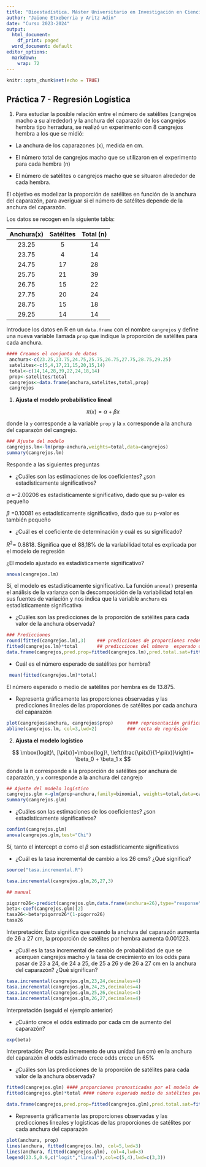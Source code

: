```yaml
---
title: "Bioestadística. Máster Universitario en Investigación en Ciencias de la Salud"
author: "Jaione Etxeberria y Aritz Adin"
date: "Curso 2023-2024"
output:
  html_document:
    df_print: paged
  word_document: default
editor_options:
  markdown:
    wrap: 72
---
```


```r
knitr::opts_chunk$set(echo = TRUE)
```

## Práctica 7 - Regresión Logística

1.  Para estudiar la posible relación entre el número de satélites
    (cangrejos macho a su alrededor) y la anchura del caparazón de los
    cangrejos hembra tipo herradura, se realizó un experimento con 8
    cangrejos hembra a los que se midió:

-   La anchura de los caparazones (x), medida en cm.

-   El número total de cangrejos macho que se utilizaron en el
    experimento para cada hembra (n)

-   El número de satélites o cangrejos macho que se situaron alrededor
    de cada hembra.

El objetivo es modelizar la proporción de satélites en función de la
anchura del caparazón, para averiguar si el número de satélites depende
de la anchura del caparazón.

Los datos se recogen en la siguiente tabla:

| **Anchura**(x) | Satélites | **Total (n)** |
|:--------------:|:---------:|:-------------:|
|     23.25      |     5     |      14       |
|     23.75      |     4     |      14       |
|     24.75      |    17     |      28       |
|     25.75      |    21     |      39       |
|     26.75      |    15     |      22       |
|     27.75      |    20     |      24       |
|     28.75      |    15     |      18       |
|     29.25      |    14     |      14       |

Introduce los datos en R en un `data.frame` con el nombre `cangrejos` y
define una nueva variable llamada `prop` que indique la proporción de
satélites para cada anchura.

```r
#### Creamos el conjunto de datos
 anchura<-c(23.25,23.75,24.75,25.75,26.75,27.75,28.75,29.25)
 satelites<-c(5,4,17,21,15,20,15,14)
 total<-c(14,14,28,39,22,24,18,14)
 prop<-satelites/total
 cangrejos<-data.frame(anchura,satelites,total,prop)
 cangrejos
```

1.  **Ajusta el modelo probabilístico lineal**

$$\pi(x)=\alpha + \beta x$$

donde la `y` corresponde a la variable `prop` y la `x` corresponde a la
anchura del caparazón del cangrejo.

```r
### Ajuste del modelo
cangrejos.lm<-lm(prop~anchura,weights=total,data=cangrejos)
summary(cangrejos.lm) 
```

Responde a las siguientes preguntas

-   ¿Cuáles son las estimaciones de los coeficientes? ¿son
    estadísticamente significativos?

$\alpha$ =-2.00206 es estadísticamente significativo, dado que su
p-valor es pequeño

$\beta$ =0.10081 es estadísticamente significativo, dado que su p-valor
es también pequeño

-   ¿Cuál es el coeficiente de determinación y cuál es su significado?

$R^2$= 0.8818. Significa que el 88,18% de la variabilidad total es
explicada por el modelo de regresión

¿El modelo ajustado es estadísticamente significativo?

```r
anova(cangrejos.lm)
```

Sí, el modelo es estadísticamente significativo. La función `anova()`
presenta el análisis de la varianza con la descomposición de la
variabilidad total en sus fuentes de variación y nos indica que la
variable `anchura` es estadísticamente significativa

-   ¿Cuáles son las predicciones de la proporción de satélites para cada
    valor de la anchura observada?

```r
### Predicciones 
round(fitted(cangrejos.lm),3)    ### predicciones de proporciones redondeadas a 3 decimales
fitted(cangrejos.lm)*total       ## predicciones del número  esperado de cangrejos
data.frame(cangrejos,pred.prop=fitted(cangrejos.lm),pred.total.sat=fitted(cangrejos.lm)*total)
```

-   Cuál es el número esperado de satélites por hembra?

```r
 mean(fitted(cangrejos.lm)*total)
```

El número esperado o medio de satélites por hembra es de 13.875.

-   Representa gráficamente las proporciones observadas y las
    predicciones lineales de las proporciones de satélites por cada
    anchura del caparazón

```r
plot(cangrejos$anchura, cangrejos$prop)     #### representación gráfica
abline(cangrejos.lm, col=3,lwd=2)           ### recta de regrésión

```

\newpage

2.  **Ajusta el modelo logístico**

$$
\mbox{logit}\, [\pi(x)]=\mbox{log}\,
\left(\frac{\pi(x)}{1-\pi(x)}\right)= \beta_0 + \beta_1 x
$$

donde la $\pi$ corresponde a la proporción de satélites por anchura de
caparazón, y `x` corresponde a la anchura del cangrejo

```r
## Ajuste del modelo logístico 
cangrejos.glm <-glm(prop~anchura,family=binomial, weights=total,data=cangrejos)       
summary(cangrejos.glm)

```

-   ¿Cuáles son las estimaciones de los coeficientes? ¿son
    estadísticamente significativos?

```r
confint(cangrejos.glm)
anova(cangrejos.glm,test="Chi")
```

Sí, tanto el intercept $\alpha$ como el $\beta$ son estadísticamente
significativos

-   ¿Cuál es la tasa incremental de cambio a los 26 cms? ¿Qué significa?

```r
source("tasa.incremental.R")

tasa.incremental(cangrejos.glm,26,27,3)

## manual

pigorro26<-predict(cangrejos.glm,data.frame(anchura=26),type="response")
beta<-coef(cangrejos.glm)[2]
tasa26<-beta*pigorro26*(1-pigorro26)
tasa26
```

Interpretación: Esto significa que cuando la anchura del caparazón
aumenta de 26 a 27 cm, la proporción de satélites por hembra aumenta
0.001223.

-   ¿Cuál es la tasa incremental de cambio de probabilidad de que se
    acerquen cangrejos macho y la tasa de crecimiento en los odds para
    pasar de 23 a 24, de 24 a 25, de 25 a 26 y de 26 a 27 cm en la
    anchura del caparazón? ¿Qué significan?

```r
tasa.incremental(cangrejos.glm,23,24,decimales=4)
tasa.incremental(cangrejos.glm,24,25,decimales=4)
tasa.incremental(cangrejos.glm,25,26,decimales=4)
tasa.incremental(cangrejos.glm,26,27,decimales=4)
```

Interpretación (seguid el ejemplo anterior)

-   ¿Cuánto crece el odds estimado por cada cm de aumento del caparazón?

```r
exp(beta)
```

Interpretación: Por cada incremento de una unidad (un cm) en la anchura
del caparazón el odds estimado crece odds crece un 65%

-   ¿Cuáles son las predicciones de la proporción de satélites para cada
    valor de la anchura observada?

```r
fitted(cangrejos.glm) #### proporciones pronosticadas por el modelo de regresión logística
fitted(cangrejos.glm)*total #### número esperado medio de satélites por el modelo de regresión logística

data.frame(cangrejos,pred.prop=fitted(cangrejos.glm),pred.total.sat=fitted(cangrejos.glm)*total)

```

-   Representa gráficamente las proporciones observadas y las
    predicciones lineales y logísticas de las proporciones de satélites
    por cada anchura del caparazón

```r
plot(anchura, prop)
lines(anchura, fitted(cangrejos.lm), col=5,lwd=3)
lines(anchura, fitted(cangrejos.glm), col=4,lwd=3)
legend(23.5,0.9,c("logit","lineal"),col=c(5,4),lwd=c(3,3))
```
